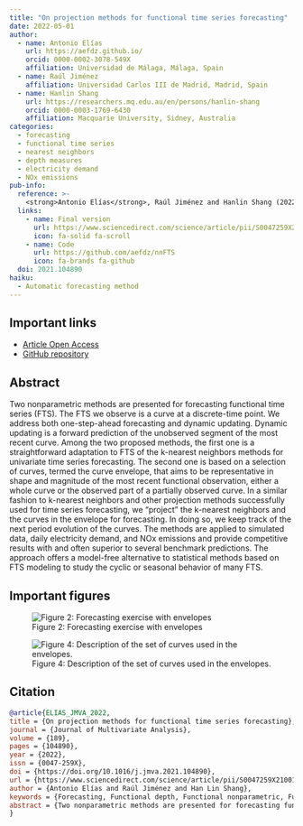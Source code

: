 ```yaml
---
title: "On projection methods for functional time series forecasting"
date: 2022-05-01
author: 
  - name: Antonio Elías
    url: https://aefdz.github.io/
    orcid: 0000-0002-3078-549X
    affiliation: Universidad de Málaga, Málaga, Spain
  - name: Raúl Jiménez
    affiliation: Universidad Carlos III de Madrid, Madrid, Spain
  - name: Hanlin Shang
    url: https://researchers.mq.edu.au/en/persons/hanlin-shang
    orcid: 0000-0003-1769-6430
    affiliation: Macquarie University, Sidney, Australia
categories:
  - forecasting
  - functional time series
  - nearest neighbors
  - depth measures
  - electricity demand
  - NOx emissions
pub-info:
  reference: >-
    <strong>Antonio Elías</strong>, Raúl Jiménez and Hanlin Shang (2022), "On projection methods for functional time series forecasting", <em>Journal of Multivariate Statistics</em> , doi: <a href="https://doi.org/10.1016/j.jmva.2021.104890"><code>10.1016/j.jmva.2021.104890</code></a>
  links:
    - name: Final version
      url: https://www.sciencedirect.com/science/article/pii/S0047259X21001688
      icon: fa-solid fa-scroll
    - name: Code
      url: https://github.com/aefdz/nnFTS
      icon: fa-brands fa-github
  doi: 2021.104890
haiku:
  - Automatic forecasting method
---
```


## Important links

-   [Article Open Access](https://www.sciencedirect.com/science/article/pii/S0047259X21001688)
-   [GitHub repository](https://github.com/aefdz/nnFTS)

## Abstract

Two nonparametric methods are presented for forecasting functional time series (FTS). The FTS we observe is a curve at a discrete-time point. We address both one-step-ahead forecasting and dynamic updating. Dynamic updating is a forward prediction of the unobserved segment of the most recent curve. Among the two proposed methods, the first one is a straightforward adaptation to FTS of the k-nearest neighbors methods for univariate time series forecasting. The second one is based on a selection of curves, termed the curve envelope, that aims to be representative in shape and magnitude of the most recent functional observation, either a whole curve or the observed part of a partially observed curve. In a similar fashion to k-nearest neighbors and other projection methods successfully used for time series forecasting, we “project” the k-nearest neighbors and the curves in the envelope for forecasting. In doing so, we keep track of the next period evolution of the curves. The methods are applied to simulated data, daily electricity demand, and NOx emissions and provide competitive results with and often superior to several benchmark predictions. The approach offers a model-free alternative to statistical methods based on FTS modeling to study the cyclic or seasonal behavior of many FTS.

## Important figures

![Figure 2: Forecasting exercise with envelopes](fig1.jpg)

![Figure 4: Description of the set of curves used in the envelopes.](fig2.jpg)

## Citation

``` bibtex
@article{ELIAS_JMVA_2022,
title = {On projection methods for functional time series forecasting},
journal = {Journal of Multivariate Analysis},
volume = {189},
pages = {104890},
year = {2022},
issn = {0047-259X},
doi = {https://doi.org/10.1016/j.jmva.2021.104890},
url = {https://www.sciencedirect.com/science/article/pii/S0047259X21001688},
author = {Antonio Elías and Raúl Jiménez and Han Lin Shang},
keywords = {Forecasting, Functional depth, Functional nonparametric, Functional time series, Nearest neighbors},
abstract = {Two nonparametric methods are presented for forecasting functional time series (FTS). The FTS we observe is a curve at a discrete-time point. We address both one-step-ahead forecasting and dynamic updating. Dynamic updating is a forward prediction of the unobserved segment of the most recent curve. Among the two proposed methods, the first one is a straightforward adaptation to FTS of the k-nearest neighbors methods for univariate time series forecasting. The second one is based on a selection of curves, termed the curve envelope, that aims to be representative in shape and magnitude of the most recent functional observation, either a whole curve or the observed part of a partially observed curve. In a similar fashion to k-nearest neighbors and other projection methods successfully used for time series forecasting, we “project” the k-nearest neighbors and the curves in the envelope for forecasting. In doing so, we keep track of the next period evolution of the curves. The methods are applied to simulated data, daily electricity demand, and NOx emissions and provide competitive results with and often superior to several benchmark predictions. The approach offers a model-free alternative to statistical methods based on FTS modeling to study the cyclic or seasonal behavior of many FTS.}
}
```
